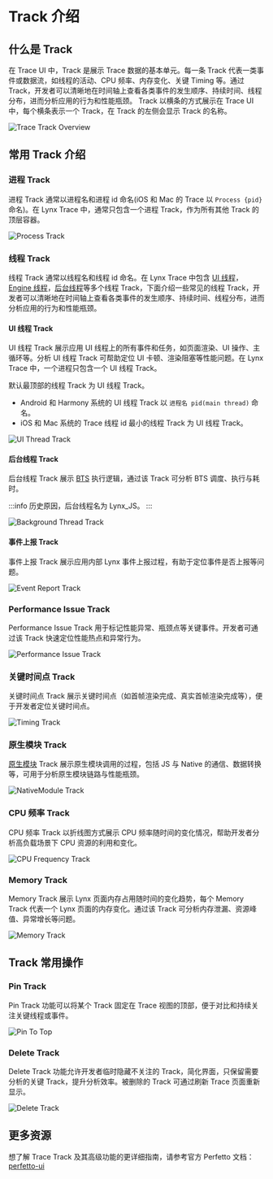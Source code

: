 <style>{`
  .full_image {
    width: 750px;
    margin: 20px;
  }
`}</style>

# Track 介绍

## 什么是 Track

在 Trace UI 中，Track 是展示 Trace 数据的基本单元。每一条 Track 代表一类事件或数据流，如线程的活动、CPU 频率、内存变化、关键 Timing 等。通过 Track，开发者可以清晰地在时间轴上查看各类事件的发生顺序、持续时间、线程分布，进而分析应用的行为和性能瓶颈。
Track 以横条的方式展示在 Trace UI 中，每个横条表示一个 Track，在 Track 的左侧会显示 Track 的名称。

<img
  src="https://lf-lynx.tiktok-cdns.com/obj/lynx-artifacts-oss-sg/plugin/static/track-overview-trace.png"
  alt="Trace Track Overview"
  className="full_image"
/>

## 常用 Track 介绍

### 进程 Track

进程 Track 通常以进程名和进程 id 命名(iOS 和 Mac 的 Trace 以 `Process {pid}` 命名)。在 Lynx Trace 中，通常只包含一个进程 Track，作为所有其他 Track 的顶层容器。

<img
  src="https://lf-lynx.tiktok-cdns.com/obj/lynx-artifacts-oss-sg/plugin/static/process-track.png"
  alt="Process Track"
  className="full_image"
/>

### 线程 Track

线程 Track 通常以线程名和线程 id 命名。在 Lynx Trace 中包含 [UI 线程](/guide/spec.html#ui-thread)，[Engine 线程](/guide/spec.html#engine-thread-historically-known-as-tasm-thread)，[后台线程](/guide/spec.html#background-scripting-thread-historically-known-as-js-thread)等多个线程 Track，下面介绍一些常见的线程 Track，开发者可以清晰地在时间轴上查看各类事件的发生顺序、持续时间、线程分布，进而分析应用的行为和性能瓶颈。

#### UI 线程 Track

UI 线程 Track 展示应用 UI 线程上的所有事件和任务，如页面渲染、UI 操作、主循环等。分析 UI 线程 Track 可帮助定位 UI 卡顿、渲染阻塞等性能问题。在 Lynx Trace 中，一个进程只包含一个 UI 线程 Track。

默认最顶部的线程 Track 为 UI 线程 Track。

- Android 和 Harmony 系统的 UI 线程 Track 以 `进程名 pid(main thread)` 命名。
- iOS 和 Mac 系统的 Trace 线程 id 最小的线程 Track 为 UI 线程 Track。

<img
  src="https://lf-lynx.tiktok-cdns.com/obj/lynx-artifacts-oss-sg/plugin/static/ui-thread-track.png"
  alt="UI Thread Track"
  className="full_image"
/>

#### 后台线程 Track

后台线程 Track 展示 [BTS](/guide/spec.html#background-thread-script-or-bts) 执行逻辑，通过该 Track 可分析 BTS 调度、执行与耗时。

:::info
历史原因，后台线程名为 Lynx_JS。
:::

<img
  src="https://lf-lynx.tiktok-cdns.com/obj/lynx-artifacts-oss-sg/plugin/static/background-thread-track-trace.png"
  alt="Background Thread Track"
  className="full_image"
/>

#### 事件上报 Track

事件上报 Track 展示应用内部 Lynx 事件上报过程，有助于定位事件是否上报等问题。

<img
  src="https://lf-lynx.tiktok-cdns.com/obj/lynx-artifacts-oss-sg/plugin/static/event-report-thread-track.png"
  alt="Event Report Track"
  className="full_image"
/>

### Performance Issue Track

Performance Issue Track 用于标记性能异常、瓶颈点等关键事件。开发者可通过该 Track 快速定位性能热点和异常行为。

<img
  src="https://lf-lynx.tiktok-cdns.com/obj/lynx-artifacts-oss-sg/plugin/static/performance-issue-track.png"
  alt="Performance Issue Track"
  className="full_image"
/>

### 关键时间点 Track

关键时间点 Track 展示关键时间点（如首帧渲染完成、真实首帧渲染完成等），便于开发者定位关键时间点。

<img
  src="https://lf-lynx.tiktok-cdns.com/obj/lynx-artifacts-oss-sg/plugin/static/timing-track.png"
  alt="Timing Track"
  className="full_image"
/>

### 原生模块 Track

[原生模块](/guide/use-native-modules.html#原生模块) Track 展示原生模块调用的过程，包括 JS 与 Native 的通信、数据转换等，可用于分析原生模块链路与性能瓶颈。

<img
  src="https://lf-lynx.tiktok-cdns.com/obj/lynx-artifacts-oss-sg/plugin/static/nativemodule-track.png"
  alt="NativeModule Track"
  className="full_image"
/>

### CPU 频率 Track

CPU 频率 Track 以折线图方式展示 CPU 频率随时间的变化情况，帮助开发者分析高负载场景下 CPU 资源的利用和变化。

<img
  src="https://lf-lynx.tiktok-cdns.com/obj/lynx-artifacts-oss-sg/plugin/static/cpu-frequency-track.png"
  alt="CPU Frequency Track"
  className="full_image"
/>

### Memory Track

Memory Track 展示 Lynx 页面内存占用随时间的变化趋势，每个 Memory Track 代表一个 Lynx 页面的内存变化。通过该 Track 可分析内存泄漏、资源峰值、异常增长等问题。

<img
  src="https://lf-lynx.tiktok-cdns.com/obj/lynx-artifacts-oss-sg/plugin/static/memory-track-latest.png"
  alt="Memory Track"
  className="full_image"
/>

## Track 常用操作

### Pin Track

Pin Track 功能可以将某个 Track 固定在 Trace 视图的顶部，便于对比和持续关注关键线程或事件。

<img
  src="https://lf-lynx.tiktok-cdns.com/obj/lynx-artifacts-oss-sg/plugin/static/pin-to-top-track.png"
  alt="Pin To Top"
  className="full_image"
/>

### Delete Track

Delete Track 功能允许开发者临时隐藏不关注的 Track，简化界面，只保留需要分析的关键 Track，提升分析效率。被删除的 Track 可通过刷新 Trace 页面重新显示。

<img
  src="https://lf-lynx.tiktok-cdns.com/obj/lynx-artifacts-oss-sg/plugin/static/delete-track.png"
  alt="Delete Track"
  className="full_image"
/>

## 更多资源

想了解 Trace Track 及其高级功能的更详细指南，请参考官方 Perfetto 文档：[perfetto-ui](https://perfetto.dev/docs/visualization/perfetto-ui)
